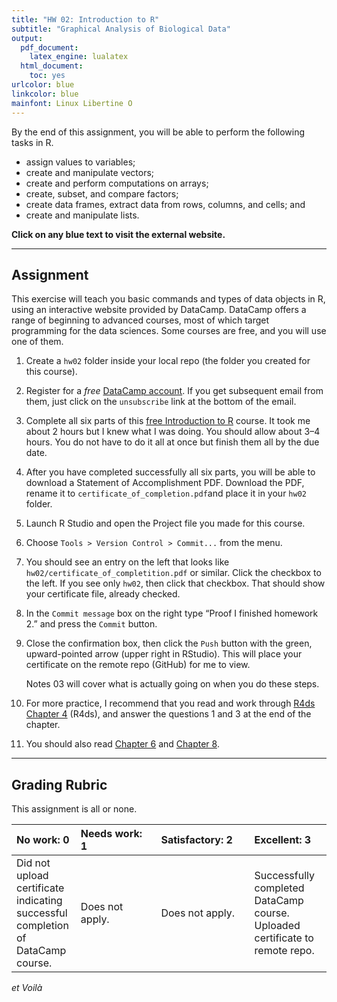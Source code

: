 ```yaml
---
title: "HW 02: Introduction to R"
subtitle: "Graphical Analysis of Biological Data"
output: 
  pdf_document: 
    latex_engine: lualatex    
  html_document: 
    toc: yes
urlcolor: blue
linkcolor: blue
mainfont: Linux Libertine O
---
```


By the end of this assignment, you will be able to perform the following tasks in R.

- assign values to variables;
- create and manipulate vectors;
- create and perform computations on arrays;
- create, subset, and compare factors;
- create data frames, extract data from rows, columns, and cells; and
- create and manipulate lists.

**Click on any blue text to visit the external website.**

***

## Assignment

This exercise will teach you basic commands and types of data objects in R, using an interactive website provided by DataCamp. DataCamp offers a range of beginning to advanced courses, most of which target programming for the data sciences. Some courses are free, and you will use one of them.

1. Create a `hw02` folder inside your local repo (the folder you created for this course).

2. Register for a *free* [DataCamp account](http://www.datacamp.com). If you get subsequent email from them, just click on the `unsubscribe` link at the bottom of the email.

3. Complete all six parts of this [free Introduction to R](https://www.datacamp.com/courses/free-introduction-to-r) course. It took me about 2 hours but I knew what I was doing. You should allow about 3--4 hours. You do not have to do it all at once but finish them all by the due date.

4. After you have completed successfully all six parts, you will be able to download a Statement of Accomplishment PDF. Download the PDF, rename it to `certificate_of_completion.pdf`and place it in your `hw02` folder.

5. Launch R Studio and open the Project file you made for this course.

6. Choose `Tools > Version Control > Commit...` from the menu.    

7. You should see an entry on the left that looks like `hw02/certificate_of_completition.pdf` or similar. Click the checkbox to the left. If you see only `hw02`, then click that checkbox. That should show your certificate file, already checked.

8. In the `Commit message` box on the right type "Proof I finished homework 2." and press the `Commit` button.

9. Close the confirmation box, then click the `Push` button with the green, upward-pointed arrow (upper right in RStudio). This will place your certificate on the remote repo (GitHub) for me to view.

    Notes 03 will cover what is actually going on when you do these steps.


6. For more practice, I recommend that you read and work through [R4ds Chapter 4](https://r4ds.had.co.nz/workflow-basics.html) (R4ds), and answer the questions 1 and 3 at the end of the chapter.

7. You should also read [Chapter 6](https://r4ds.had.co.nz/workflow-scripts.html) and [Chapter 8](https://r4ds.had.co.nz/workflow-projects.html).

***

## Grading Rubric

This assignment is all or none.

| No work: 0 | Needs work: 1 | Satisfactory: 2 | Excellent: 3 |
|:-----------|:--------------|:----------------|:-------------|
| Did not upload certificate indicating successful completion of DataCamp course. | Does not apply. | Does not apply. | Successfully completed DataCamp course. Uploaded certificate to remote repo.|

*et Voilà*
